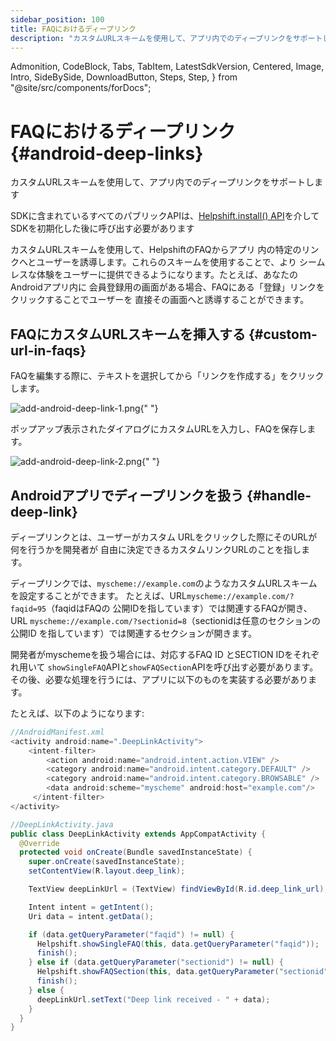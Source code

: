 ```yaml
---
sidebar_position: 100
title: FAQにおけるディープリンク
description: "カスタムURLスキームを使用して、アプリ内でのディープリンクをサポートします。"
---
```


  Admonition,
  CodeBlock,
  Tabs,
  TabItem,
  LatestSdkVersion,
  Centered,
  Image,
  Intro,
  SideBySide,
  DownloadButton,
  Steps,
  Step,
} from "@site/src/components/forDocs";

# FAQにおけるディープリンク {#android-deep-links}

<Intro>

カスタムURLスキームを使用して、アプリ内でのディープリンクをサポートします

</Intro>

<Admonition type="info" title="注意">

SDKに含まれているすべてのパブリックAPIは、[Helpshift.install() API](/sdkx_android/getting-started#start-using)を介してSDKを初期化した後に呼び出す必要があります

</Admonition>

カスタムURLスキームを使用して、HelpshiftのFAQからアプリ
内の特定のリンクへとユーザーを誘導します。これらのスキームを使用することで、より
シームレスな体験をユーザーに提供できるようになります。たとえば、あなたのAndroidアプリ内に
会員登録用の画面がある場合、FAQにある「登録」リンクをクリックすることでユーザーを
直接その画面へと誘導することができます。

## FAQにカスタムURLスキームを挿入する {#custom-url-in-faqs}

FAQを編集する際に、テキストを選択してから「リンクを作成する」をクリックします。

<Image
  src="/static/books/android/add-android-deep-link-1.png"
  width="half"
  alt="add-android-deep-link-1.png"
/>{" "}

ポップアップ表示されたダイアログにカスタムURLを入力し、FAQを保存します。

<Image
  src="/static/books/android/add-android-deep-link-2.png"
  width="half"
  alt="add-android-deep-link-2.png"
/>{" "}

## Androidアプリでディープリンクを扱う {#handle-deep-link}

ディープリンクとは、ユーザーがカスタム
URLをクリックした際にそのURLが何を行うかを開発者が
自由に決定できるカスタムリンクURLのことを指します。

ディープリンクでは、`myscheme://example.com`のようなカスタムURLスキームを設定することができます。
たとえば、URL`myscheme://example.com/?faqid=95`（faqidはFAQの
公開IDを指しています）では関連するFAQが開き、URL
`myscheme://example.com/?sectionid=8`（sectionidは任意のセクションの公開ID
を指しています）では関連するセクションが開きます。

開発者がmyschemeを扱う場合には、対応するFAQ ID
とSECTION IDをそれぞれ用いて
`showSingleFAQ`APIと`showFAQSection`APIを呼び出す必要があります。
その後、必要な処理を行うには、アプリに以下のものを実装する必要があります。

たとえば、以下のようになります:

```java
//AndroidManifest.xml
<activity android:name=".DeepLinkActivity">
    <intent-filter>
        <action android:name="android.intent.action.VIEW" />
        <category android:name="android.intent.category.DEFAULT" />
        <category android:name="android.intent.category.BROWSABLE" />
        <data android:scheme="myscheme" android:host="example.com"/>
     </intent-filter>
</activity>
```

```java
//DeepLinkActivity.java
public class DeepLinkActivity extends AppCompatActivity {
  @Override
  protected void onCreate(Bundle savedInstanceState) {
    super.onCreate(savedInstanceState);
    setContentView(R.layout.deep_link);

    TextView deepLinkUrl = (TextView) findViewById(R.id.deep_link_url);

    Intent intent = getIntent();
    Uri data = intent.getData();

    if (data.getQueryParameter("faqid") != null) {
      Helpshift.showSingleFAQ(this, data.getQueryParameter("faqid"));
      finish();
    } else if (data.getQueryParameter("sectionid") != null) {
      Helpshift.showFAQSection(this, data.getQueryParameter("sectionid"));
      finish();
    } else {
      deepLinkUrl.setText("Deep link received - " + data);
    }
  }
}
```
